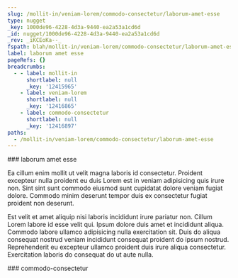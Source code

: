 ```yaml
---
slug: /mollit-in/veniam-lorem/commodo-consectetur/laborum-amet-esse
type: nugget
_key: 1000de96-4228-4d3a-9440-ea2a53a1cd6d
_id: nugget/1000de96-4228-4d3a-9440-ea2a53a1cd6d
_rev: _iKCEoKa--_
fspath: blah/mollit-in/veniam-lorem/commodo-consectetur/laborum-amet-esse.md
label: laborum amet esse
pageRefs: {}
breadcrumbs:
  - - label: mollit-in
      shortlabel: null
      _key: '12415965'
    - label: veniam-lorem
      shortlabel: null
      _key: '12416865'
    - label: commodo-consectetur
      shortlabel: null
      _key: '12416897'
paths:
  - /mollit-in/veniam-lorem/commodo-consectetur/laborum-amet-esse
---
```


<NuggetArea>
<Nugget slug="/mollit-in/veniam-lorem/commodo-consectetur/laborum-amet-esse" type="nugget" _key="1000de96-4228-4d3a-9440-ea2a53a1cd6d" _id="nugget/1000de96-4228-4d3a-9440-ea2a53a1cd6d" _rev="_iKCEoKa--_" fspath="blah/mollit-in/veniam-lorem/commodo-consectetur/laborum-amet-esse.md" label="laborum amet esse" paths="/mollit-in/veniam-lorem/commodo-consectetur/laborum-amet-esse">
<NuggetBody>
### laborum amet esse

Ea cillum enim mollit ut velit magna laboris id consectetur. Proident excepteur nulla proident eu duis Lorem est in veniam adipisicing quis irure non. Sint sint sunt commodo eiusmod sunt cupidatat dolore veniam fugiat dolore. Commodo minim deserunt tempor duis ex consectetur fugiat proident non deserunt.

Est velit et amet aliquip nisi laboris incididunt irure pariatur non. Cillum Lorem labore id esse velit qui. Ipsum dolore duis amet et incididunt aliqua. Commodo labore ullamco adipisicing nulla exercitation sit. Duis do aliqua consequat nostrud veniam incididunt consequat proident do ipsum nostrud. Reprehenderit eu excepteur ullamco proident duis irure aliqua consectetur. Exercitation laboris do consequat do ut aute nulla.

</NuggetBody>
<Breadcrumbs>
<Crumbs>
<Crumb _key="12415965" label="mollit-in" /><Crumb _key="12416865" label="veniam-lorem" /><Crumb _key="12416897" label="commodo-consectetur" />
</Crumbs>
</Breadcrumbs>
</Nugget>

<NuggetsInbound>
</NuggetsInbound>
<NuggetsOutbound>
</NuggetsOutbound>
</NuggetArea>
<PassagesInbound>
<Passage direction="inbound" type="passage" _key="12416897" _id="passage/12416897" _rev="_iKCEoKW--A" label="commodo-consectetur" passage="commodo-consectetur" fspath="blah/mollit-in/veniam-lorem/commodo-consectetur" paths="/mollit-in/veniam-lorem/commodo-consectetur" slug="/mollit-in/veniam-lorem/commodo-consectetur">
<NuggetBody>
### commodo-consectetur

</NuggetBody>
<Breadcrumbs>
<Crumbs>
<Crumb _key="12415965" label="mollit-in" /><Crumb _key="12416865" label="veniam-lorem" />
</Crumbs>
</Breadcrumbs>
</Passage>

</PassagesInbound>
<PassagesOutbound>
</PassagesOutbound>